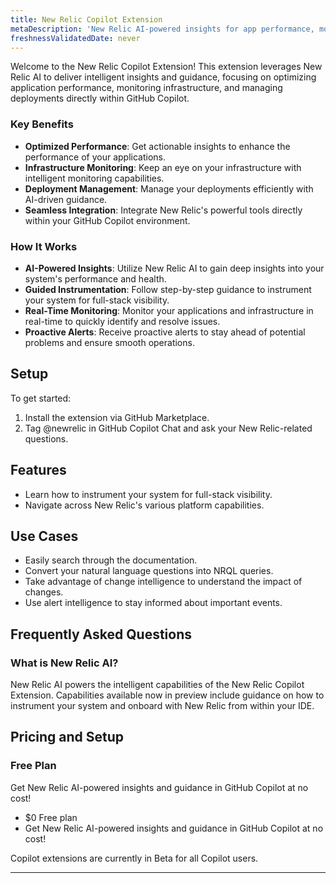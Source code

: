 ```yaml
---
title: New Relic Copilot Extension
metaDescription: 'New Relic AI-powered insights for app performance, monitoring, and deployment optimization'
freshnessValidatedDate: never
---
```


Welcome to the New Relic Copilot Extension! This extension leverages New Relic AI to deliver intelligent insights and guidance, focusing on optimizing application performance, monitoring infrastructure, and managing deployments directly within GitHub Copilot.

### Key Benefits

- **Optimized Performance**: Get actionable insights to enhance the performance of your applications.
- **Infrastructure Monitoring**: Keep an eye on your infrastructure with intelligent monitoring capabilities.
- **Deployment Management**: Manage your deployments efficiently with AI-driven guidance.
- **Seamless Integration**: Integrate New Relic's powerful tools directly within your GitHub Copilot environment.

### How It Works

- **AI-Powered Insights**: Utilize New Relic AI to gain deep insights into your system's performance and health.
- **Guided Instrumentation**: Follow step-by-step guidance to instrument your system for full-stack visibility.
- **Real-Time Monitoring**: Monitor your applications and infrastructure in real-time to quickly identify and resolve issues.
- **Proactive Alerts**: Receive proactive alerts to stay ahead of potential problems and ensure smooth operations.

## Setup

To get started:

1. Install the extension via GitHub Marketplace.
2. Tag @newrelic in GitHub Copilot Chat and ask your New Relic-related questions.

## Features

- Learn how to instrument your system for full-stack visibility.
- Navigate across New Relic's various platform capabilities.

## Use Cases

- Easily search through the documentation.
- Convert your natural language questions into NRQL queries.
- Take advantage of change intelligence to understand the impact of changes.
- Use alert intelligence to stay informed about important events.

## Frequently Asked Questions

### What is New Relic AI?

New Relic AI powers the intelligent capabilities of the New Relic Copilot Extension. Capabilities available now in preview include guidance on how to instrument your system and onboard with New Relic from within your IDE.

## Pricing and Setup

### Free Plan

Get New Relic AI-powered insights and guidance in GitHub Copilot at no cost!

- $0 Free plan
- Get New Relic AI-powered insights and guidance in GitHub Copilot at no cost!

Copilot extensions are currently in Beta for all Copilot users.

---